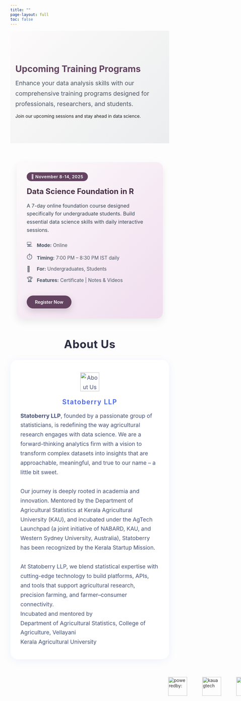```yaml
---
title: ""
page-layout: full
toc: false
---
```


```{=html}
<!-- ========== HERO SECTION FOR UPCOMING TRAINING PROGRAMS ========== -->
<div class="hero" style="background: linear-gradient(135deg, #fdfbfb 0%, #ebedee 100%); padding: 4rem 1rem;">
  <div class="container-fluid">
    <div class="row align-items-center g-4">
      <div class="col-lg-8 mx-auto text-center">
        <h1 class="hero-title display-5 fw-bold" style="margin-bottom:.8rem; color:#634360;">
          Upcoming Training Programs
        </h1>
        <p class="lead" style="max-width:60ch; margin:0 auto; color:#4b5563; font-size:1.2rem; line-height:1.7;">
          Enhance your data analysis skills with our comprehensive training programs 
          designed for professionals, researchers, and students.
        </p>
        <p class="text-muted small mt-3 fst-italic">
          Join our upcoming sessions and stay ahead in data science.
        </p>
      </div>
    </div>
  </div>
</div>


<!-- ========== TRAINING CARDS ========== -->
<section id="trainings" style="margin: 60px 0;">
  <style>
    /* Grid */
    #trainings {
      max-width: 1200px;
      margin: 0 auto;
      padding: 0 20px;
    }
    .training-grid {
      display: grid;
      grid-template-columns: repeat(auto-fit, minmax(360px, 1fr));
      gap: 32px;
      margin-bottom: 40px;
    }
    /* Card */
    .training-card {
      border-radius: 20px;
      padding: 32px;
      background: linear-gradient(135deg, #fdfbfb 0%, #f0ddef 100%);
      box-shadow: 0 10px 25px rgba(0,0,0,.08);
      transition: transform 0.35s ease, box-shadow 0.35s ease;
    }
    .training-card:hover {
      transform: translateY(-6px);
      box-shadow: 0 16px 36px rgba(0,0,0,.15);
    }
    .training-card .badge {
      display: inline-block;
      padding: 6px 14px;
      border-radius: 999px;
      background: #634360;
      color: #fff;
      font-weight: 600;
      font-size: 0.85rem;
      margin-bottom: 16px;
      letter-spacing: .5px;
    }
    .training-card h3 {
      margin: 0 0 16px;
      font-size: 1.5rem;
      font-weight: 700;
      color: #472c44;
      line-height: 1.4;
    }
    .training-card .description {
      margin: 0 0 20px;
      font-size: 1rem;
      color: #374151;
      line-height: 1.6;
    }
    .training-details {
      margin: 18px 0;
    }
    .detail-item {
      display: flex;
      align-items: center;
      margin-bottom: 10px;
      font-size: 0.95rem;
      color: #4b5563;
    }
    .detail-icon {
      width: 22px;
      margin-right: 10px;
      font-size: 1.1rem;
    }
    .training-card .btn {
      display: inline-block;
      padding: 12px 26px;
      border-radius: 999px;
      background: #634360;
      color: #fff;
      font-weight: 600;
      text-decoration: none;
      box-shadow: 0 8px 20px rgba(99,67,96,.25);
      transition: all 0.3s ease;
      margin-top: 16px;
    }
    .training-card .btn:hover {
      background: #472c44;
      transform: translateY(-2px);
    }
    /* Dark mode */
    .quarto-dark .training-card {
      background: linear-gradient(135deg, #1f2937 0%, #111827 100%);
      color: #e7e8ea;
    }
    .quarto-dark .training-card h3 {
      color: #f3f4f6;
    }
    .quarto-dark .training-card .description {
      color: #d1d5db;
    }
    .quarto-dark .detail-item {
      color: #9ca3af;
    }
    /* Section Titles */
    .section-title {
      font-size: 2.2rem;
      font-weight: 700;
      color: #2b2d42;
      text-align: center;
      margin: 2.5rem 0 1.5rem;
      letter-spacing: .6px;
    }
    .quarto-dark .section-title {
      color: #e5e7eb;
    }
    /* About Us */
    .aboutus-card {
      background: #fff;
      max-width: 880px;
      margin: 1.8rem auto 2.5rem;
      padding: 2.5rem 2rem;
      box-shadow: 0 4px 25px rgba(68,97,230,0.08);
      border-radius: 24px;
      line-height: 1.7;
      font-size: 1.1rem;
      color: #455177;
    }
    .aboutus-logo {
      text-align: center;
      margin-bottom: 1rem;
    }
    .aboutus-name {
      text-align: center;
      font-size: 1.3rem;
      font-weight: 600;
      color: #4461e6;
      letter-spacing: 1.8px;
      margin-bottom: 0.7rem;
    }
    /* Logo Scroll */
    .logo-scroll {
      display: flex;
      gap: 3rem;
      overflow: hidden;
      position: relative;
      margin: 2rem auto;
      padding: 1rem 0;
      animation: scroll 22s linear infinite;
    }
    .logo-scroll img {
      height: 60px;
      opacity: .9;
      transition: transform .3s ease, opacity .3s ease;
    }
    .logo-scroll img:hover {
      transform: scale(1.08);
      opacity: 1;
    }
    @keyframes scroll {
      from { transform: translateX(100%); }
      to { transform: translateX(-100%); }
    }
    /* Mobile responsiveness */
    @media (max-width: 768px) {
      .training-grid {
        grid-template-columns: 1fr;
        gap: 24px;
      }
      .training-card {
        padding: 24px;
      }
      .logo-scroll {
        gap: 2rem;
        animation-duration: 18s;
      }
    }
  </style>

  <div class="training-grid">
    <!-- Training 1 -->
    <!-- <div class="training-card" onclick="window.location.href='training1.html'" style="cursor: pointer;"> -->
    <!--   <div class="badge">📅 September 20–26, 2025</div> -->
    <!--   <h3>Next-Gen Data Analysis with R and AI-Powered RAISINS</h3> -->
    <!--   <p class="description"> -->
    <!--     Comprehensive training in R Programming (Basics to Advanced) with introduction to AI-powered RAISINS no-code platform. Strengthen your statistical fundamentals while learning cutting-edge data analysis techniques. -->
    <!--   </p> -->
    <!--   <div class="training-details"> -->
    <!--     <div class="detail-item"><span class="detail-icon">💻</span><span><strong>Mode:</strong> Online</span></div> -->
    <!--     <div class="detail-item"><span class="detail-icon">⏱️</span><span><strong>Timing:</strong> 7:00 PM – 8:30 PM IST daily</span></div> -->
    <!--     <div class="detail-item"><span class="detail-icon">🎁</span><span><strong>Bonus:</strong> Free 1-month RAISINS access</span></div> -->
    <!--     <div class="detail-item"><span class="detail-icon">🏆</span><span><strong>Features:</strong> Certificate | Notes & Videos</span></div> -->
    <!--   </div> -->
    <!--   <a class="btn" href="training1.qmd" onclick="event.stopPropagation();">Register Now</a> -->
    <!-- </div> -->
    
    
    <!-- Training 2 -->
    <div class="training-card" onclick="window.location.href='training2.html'" style="cursor: pointer;">
      <div class="badge">📅 November 8-14, 2025</div>
      <h3>Data Science Foundation in R</h3>
      <p class="description">
        A 7-day online foundation course designed specifically for undergraduate students. Build essential data science skills with daily interactive sessions.
      </p>
      <div class="training-details">
        <div class="detail-item"><span class="detail-icon">💻</span><span><strong>Mode:</strong> Online</span></div>
        <div class="detail-item"><span class="detail-icon">⏱️</span><span><strong>Timing:</strong> 7:00 PM – 8:30 PM IST daily</span></div>
        <div class="detail-item"><span class="detail-icon">👥</span><span><strong>For:</strong> Undergraduates, Students </span></div>
        <div class="detail-item"><span class="detail-icon">🏆</span><span><strong>Features:</strong> Certificate | Notes & Videos</span></div>
      </div>
      <a class="btn" href="training2.qmd" onclick="event.stopPropagation();">Register Now</a>
    </div>
  </div>
</section>


<!-- About Us -->
<section class="aboutus-section">
  <div class="section-title">About Us</div>
  <div class="aboutus-card">
    <div class="aboutus-logo">
      <img src="www/statoberry.webp" alt="About Us Logo" style="width:60px; height:auto;" />
    </div>
    <div class="aboutus-name">Statoberry LLP</div>
    <div class="aboutus-description">
      <strong>Statoberry LLP</strong>, founded by a passionate group of statisticians, is redefining the way agricultural research engages with data science. 
      We are a forward-thinking analytics firm with a vision to transform complex datasets into insights that are approachable, meaningful, and true to our name – a little bit sweet.
      <br><br>
      Our journey is deeply rooted in academia and innovation. Mentored by the Department of Agricultural Statistics at Kerala Agricultural University (KAU), and incubated under the AgTech Launchpad (a joint initiative of NABARD, KAU, and Western Sydney University, Australia), Statoberry has been recognized by the Kerala Startup Mission. 
      <br><br>
      At Statoberry LLP, we blend statistical expertise with cutting-edge technology to build platforms, APIs, and tools that support agricultural research, precision farming, and farmer–consumer connectivity.
    </div>
    <div class="aboutus-incubation mt-3 text-center text-muted small">
      Incubated and mentored by <br> Department of Agricultural Statistics, College of Agriculture, Vellayani <br> Kerala Agricultural University
    </div>
  </div>
</section>


<!-- Logo Scroll -->
<div class="logo-scroll">
  <img src="www/poweredby.png" alt="poweredby:" />
  <img src="www/agtech.png" alt="kauagtech" />
  <img src="www/kaulogo.png" alt="KAU" />
  <img src="www/nabardlogo.png" alt="NABARD" />
  <img src="www/ksumlogo.png" alt="WSU" />
</div>
```
